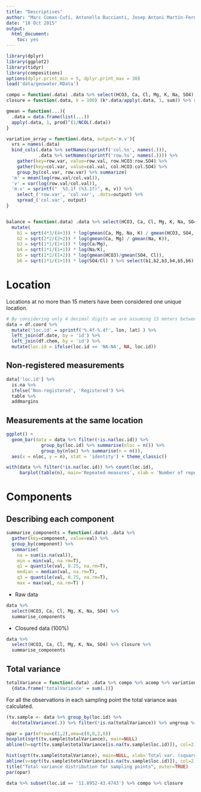 ```yaml
---
title: "Descriptives"
author: "Marc Comas-Cufí, Antonella Buccianti, Josep Antoni Martín-Fernandez and Glòria Mateu-Figueras"
date: "18 Oct 2015"
output: 
  html_document: 
    toc: yes
---
```


```r
library(dplyr)
library(ggplot2)
library(tidyr)
library(compositions)
options(dplyr.print_min = 5, dplyr.print_max = 30)
load('data/geowater.RData')

compo = function(.data) .data %>% select(HCO3, Ca, Cl, Mg, K, Na, SO4) %>% subset(apply(., 1, prod) != 0)
closure = function(.data, k = 100) (k*.data/apply(.data, 1, sum)) %>% round(4) %>% tbl_df

gmean = function(...){
  .data = data.frame(list(...))
  apply(.data, 1, prod)^(1/NCOL(.data))
}

variation_array = function(.data, output='m.v'){
  vrs = names(.data)
  bind_cols(.data %>% setNames(sprintf('col.%s', names(.))),
            .data %>% setNames(sprintf('row.%s', names(.)))) %>%
    gather(key=row.var, value=row.val, row.HCO3:row.SO4) %>%
    gather(key=col.var, value=col.val, col.HCO3:col.SO4) %>%
    group_by(col.var, row.var) %>% summarize(
  'm' = mean(log(row.val/col.val)),
  'v' = var(log(row.val/col.val)),
  'm.v' = sprintf("  %3.1f (%3.1f)", m, v)) %>% 
    select_('row.var', 'col.var', .dots=output) %>%
    spread_('col.var', output)
}


balance = function(.data) .data %>% select(HCO3, Ca, Cl, Mg, K, Na, SO4) %>%
  mutate(
    b1 = sqrt(4*3/(4+3)) * log(gmean(Ca, Mg, Na, K) / gmean(HCO3, SO4, Cl)),
    b2 = sqrt(2*2/(2+2)) * log(gmean(Ca, Mg) / gmean(Na, K)),
    b3 = sqrt(1*1/(1+1)) * log(Ca/Mg),
    b4 = sqrt(1*1/(1+1)) * log(Na/K),
    b5 = sqrt(1*2/(1+2)) * log(gmean(HCO3)/gmean(SO4, Cl)),
    b6 = sqrt(1*1/(1+1)) * log(SO4/Cl) ) %>% select(b1,b2,b3,b4,b5,b6)
```

# Location

Locations at no more than 15 meters have been considered one unique location.

```r
# By considering only 4 decimal digits we are assuming 15 meters between observations
data = df.coord %>% 
  mutate('loc.id' = sprintf('%.4f-%.4f', lon, lat) ) %>%
  left_join(df.date, by = 'id') %>%
  left_join(df.chem, by = 'id') %>%
  mutate(loc.id = ifelse(loc.id == 'NA-NA', NA, loc.id))
```

## Non-registered measurements
 
```r
data['loc.id'] %>% 
  is.na %>% 
  ifelse('Non-registered', 'Registered') %>%
  table %>% 
  addmargins
```

## Measurements at the same location

```r
ggplot() + 
  geom_bar(data = data %>% filter(!is.na(loc.id)) %>% 
             group_by(loc.id) %>% summarise(nloc = n()) %>%
             group_by(nloc) %>% summarise(n = n()),
  aes(x = nloc, y = n), stat = 'identity') + theme_classic()
```

```r
with(data %>% filter(!is.na(loc.id)) %>% count(loc.id), 
     barplot(table(n), main='Repeated measures', xlab = 'Number of repetitions'))
```

# Components

## Describing each component

```r
summarise_components = function(.data) .data %>%
  gather(key=component, value=val) %>%
  group_by(component) %>%
  summarise(
    na = sum(is.na(val)),
    min = min(val, na.rm=T),
    q1 = quantile(val, 0.25, na.rm=T),
    median = median(val, na.rm=T),
    q3 = quantile(val, 0.75, na.rm=T),
    max = max(val, na.rm=T) )
```

 * Raw data

```r
data %>% 
  select(HCO3, Ca, Cl, Mg, K, Na, SO4) %>% 
  summarise_components
```

* Closured data (100%)

```r
data %>% 
  select(HCO3, Ca, Cl, Mg, K, Na, SO4) %>% closure %>% 
  summarise_components
```

## Total variance

```r
totalVariance = function(.data) .data %>% compo %>% acomp %>% variation %>% 
  {data.frame('totalVariance' = sum(.))}
```

For all the observations in each sampling point the total variance was calculated.

```r
(tv.sample <- data %>% group_by(loc.id) %>%
  do(totalVariance(.)) %>% filter(!is.na(totalVariance)) %>% ungroup %>% arrange(-totalVariance) ) %>% head(20)
```

```r
opar = par(mfrow=c(1,2),oma=c(0,0,2,0))
boxplot(sqrt(tv.sample$totalVariance), main=NULL)
abline(h=sqrt(tv.sample$totalVariance[is.na(tv.sample$loc.id)]), col=2)

hist(sqrt(tv.sample$totalVariance), main=NULL, xlab='Total var. (square root)')
abline(v=sqrt(tv.sample$totalVariance[is.na(tv.sample$loc.id)]), col=2)
title("Total variance distribution for sampling points", outer=TRUE)
par(opar)
```


```r
data %>% subset(loc.id == '11.8952-43.4743') %>% compo %>% closure
```
